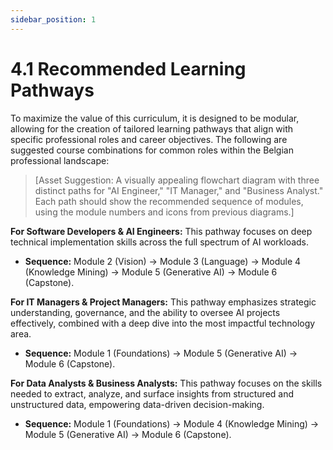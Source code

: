 ```yaml
---
sidebar_position: 1
---
```

# 4.1 Recommended Learning Pathways

To maximize the value of this curriculum, it is designed to be modular, allowing for the creation of tailored learning pathways that align with specific professional roles and career objectives. The following are suggested course combinations for common roles within the Belgian professional landscape:

> [Asset Suggestion: A visually appealing flowchart diagram with three distinct paths for "AI Engineer," "IT Manager," and "Business Analyst." Each path should show the recommended sequence of modules, using the module numbers and icons from previous diagrams.]

**For Software Developers & AI Engineers:** This pathway focuses on deep technical implementation skills across the full spectrum of AI workloads.
- **Sequence:** Module 2 (Vision) → Module 3 (Language) → Module 4 (Knowledge Mining) → Module 5 (Generative AI) → Module 6 (Capstone).

**For IT Managers & Project Managers:** This pathway emphasizes strategic understanding, governance, and the ability to oversee AI projects effectively, combined with a deep dive into the most impactful technology area.
- **Sequence:** Module 1 (Foundations) → Module 5 (Generative AI) → Module 6 (Capstone).

**For Data Analysts & Business Analysts:** This pathway focuses on the skills needed to extract, analyze, and surface insights from structured and unstructured data, empowering data-driven decision-making.
- **Sequence:** Module 1 (Foundations) → Module 4 (Knowledge Mining) → Module 5 (Generative AI) → Module 6 (Capstone).
